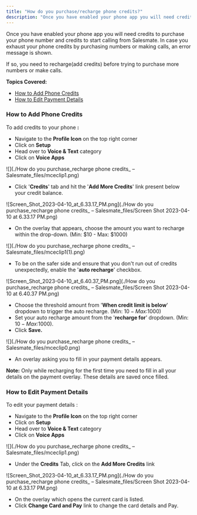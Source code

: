 ```yaml
---
title: "How do you purchase/recharge phone credits?"
description: "Once you have enabled your phone app you will need credits to purchase your phone number and credits to start calling from Salesmate. In case you exha..."
---
```


Once you have enabled your phone app you will need credits to purchase your phone number and credits to start calling from Salesmate. In case you exhaust your phone credits by purchasing numbers or making calls, an error message is shown.

If so, you need to recharge(add credits) before trying to purchase more numbers or make calls.

**Topics Covered:**

*   [How to Add Phone Credits](https://support.salesmate.io/hc/en-us/articles/360004672232#h_01HT49R0WF0W6XC9VGF5JCP8BV)
*   [How to Edit Payment Details](https://support.salesmate.io/hc/en-us/articles/360004672232#h_01HT49RTGH8VQRS22357W2CNKP)

### How to Add Phone Credits

To add credits to your phone **:**

*   Navigate to the **Profile Icon** on the top right corner
*   Click on **Setup**
*   Head over to **Voice & Text** category
*   Click on **Voice Apps**

![](./How do you purchase_recharge phone credits_ – Salesmate_files/mceclip1.png)

*   Click '**Credits**' tab and hit the '**Add More Credits**' link present below your credit balance.

![Screen_Shot_2023-04-10_at_6.33.17_PM.png](./How do you purchase_recharge phone credits_ – Salesmate_files/Screen Shot 2023-04-10 at 6.33.17 PM.png)

*   On the overlay that appears, choose the amount you want to recharge within the drop-down. (Min: $10 - Max: $1000)

![](./How do you purchase_recharge phone credits_ – Salesmate_files/mceclip1(1).png)

*   To be on the safer side and ensure that you don't run out of credits unexpectedly, enable the '**auto recharge**' checkbox.

![Screen_Shot_2023-04-10_at_6.40.37_PM.png](./How do you purchase_recharge phone credits_ – Salesmate_files/Screen Shot 2023-04-10 at 6.40.37 PM.png)

*   Choose the threshold amount from '**When credit limit is below**' dropdown to trigger the auto recharge. (Min: $10 - Max: $1000)
*   Set your auto recharge amount from the '**recharge for**' dropdown. (Min: $10 - Max:$1000).
*   Click **Save.**

![](./How do you purchase_recharge phone credits_ – Salesmate_files/mceclip0.png)

*   An overlay asking you to fill in your payment details appears.

<Note>


**Note:** Only while recharging for the first time you need to fill in all your details on the payment overlay. These details are saved once filled.


</Note>

### How to Edit Payment Details

To edit your payment details :

*   Navigate to the **Profile Icon** on the top right corner
*   Click on **Setup**
*   Head over to **Voice & Text** category
*   Click on **Voice Apps**

![](./How do you purchase_recharge phone credits_ – Salesmate_files/mceclip1.png)

*   Under the **Credits** Tab, click on the **Add More Credits** link

![Screen_Shot_2023-04-10_at_6.33.17_PM.png](./How do you purchase_recharge phone credits_ – Salesmate_files/Screen Shot 2023-04-10 at 6.33.17 PM.png)

*   On the overlay which opens the current card is listed. 
*   Click **Change Card and Pay** link to change the card details and Pay.